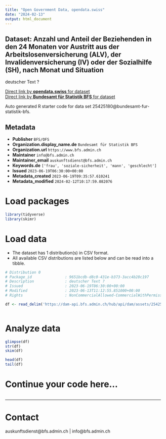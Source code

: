 ```yaml
---
title: "Open Government Data, opendata.swiss"
date: "2024-02-13"
output: html_document
---
```


## Dataset: Anzahl und Anteil der Beziehenden in den 24 Monaten vor Austritt aus der Arbeitslosenversicherung (ALV), der Invalidenversicherung (IV) oder der Sozialhilfe (SH), nach Monat und Situation

deutscher Text ?

[Direct link by **opendata.swiss** for dataset](https://opendata.swiss/de/dataset/anzahl-und-anteil-der-beziehenden-in-den-24-monaten-vor-austritt-aus-der-arbeitslosenversicheru)<br>
[Direct link by **Bundesamt für Statistik BFS** for dataset](https://www.bfs.admin.ch/asset/de/ts-x-13.06.02.19)

Auto generated R starter code for data set 25425180@bundesamt-fur-statistik-bfs.

## Metadata

- **Publisher** `BFS/OFS`
- **Organization.display_name.de** `Bundesamt für Statistik BFS`
- **Organization.url** `https://www.bfs.admin.ch`
- **Maintainer** `info@bfs.admin.ch`
- **Maintainer_email** `auskunftsdienst@bfs.admin.ch`
- **Keywords.de** `['frau', 'soziale-sicherheit', 'mann', 'geschlecht']`
- **Issued** `2023-06-19T06:30:00+00:00`
- **Metadata_created** `2023-06-19T09:35:57.610241`
- **Metadata_modified** `2024-02-12T10:17:59.082076`


# Load packages

```r

library(tidyverse)
library(skimr)

```

# Load data

-   The dataset has 1 distribution(s) in CSV format.
-   All available CSV distributions are listed below and can be read into a tibble.

```r

# Distribution 0
# Package_id               : 9651bcdb-d8c0-431e-b373-3acc4b28c197
# Description              : deutscher Text ?
# Issued                   : 2023-06-19T06:30:00+00:00
# Modified                 : 2023-06-13T11:12:55.851000+00:00
# Rights                   : NonCommercialAllowed-CommercialWithPermission-ReferenceRequired

df <- read_delim('https://dam-api.bfs.admin.ch/hub/api/dam/assets/25425195/master')



```

# Analyze data

```r

glimpse(df)
str(df)
skim(df)

head(df)
tail(df)

```

# Continue your code here...

```r

```

------------------------------------------------------------------------

# Contact

auskunftsdienst@bfs.admin.ch | info@bfs.admin.ch
